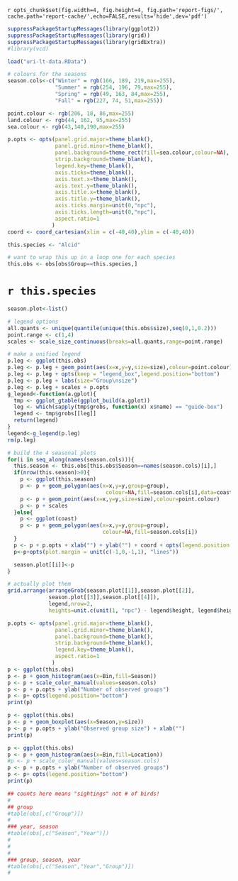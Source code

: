 `r opts_chunk$set(fig.width=4, fig.height=4, fig.path='report-figs/', cache.path='report-cache/',echo=FALSE,results='hide',dev='pdf')`

``` r
suppressPackageStartupMessages(library(ggplot2))
suppressPackageStartupMessages(library(grid))
suppressPackageStartupMessages(library(gridExtra))
#library(vcd)

load("uri-lt-data.RData")

# colours for the seasons
season.cols<-c("Winter" = rgb(166, 189, 219,max=255),
               "Summer" = rgb(254, 196, 79,max=255),
               "Spring" = rgb(49, 163, 84,max=255),
               "Fall" = rgb(227, 74, 51,max=255))
```

``` r
point.colour <- rgb(206, 18, 86,max=255)
land.colour <- rgb(44, 162, 95,max=255)
sea.colour <- rgb(43,140,190,max=255)

p.opts <- opts(panel.grid.major=theme_blank(), 
               panel.grid.minor=theme_blank(), 
               panel.background=theme_rect(fill=sea.colour,colour=NA),
               strip.background=theme_blank(),
               legend.key=theme_blank(),
               axis.ticks=theme_blank(),
               axis.text.x=theme_blank(),
               axis.text.y=theme_blank(),
               axis.title.x=theme_blank(),
               axis.title.y=theme_blank(),
               axis.ticks.margin=unit(0,"npc"),
               axis.ticks.length=unit(0,"npc"),
               aspect.ratio=1
              ) 
coord <- coord_cartesian(xlim = c(-40,40),ylim = c(-40,40))
```

``` r
this.species <- "Alcid"

# want to wrap this up in a loop one for each species
this.obs <- obs[obs$Group==this.species,]
```

# `r this.species`

```r
season.plot<-list()

# legend options
all.quants <- unique(quantile(unique(this.obs$size),seq(0,1,0.2)))
point.range <- c(1,4)
scales <- scale_size_continuous(breaks=all.quants,range=point.range)

# make a unified legend
p.leg <- ggplot(this.obs)
p.leg <- p.leg + geom_point(aes(x=x,y=y,size=size),colour=point.colour)
p.leg <- p.leg + opts(keep = "legend_box",legend.position="bottom")
p.leg <- p.leg + labs(size="Group\nsize")
p.leg <- p.leg + scales + p.opts
g_legend<-function(a.gplot){
  tmp <- ggplot_gtable(ggplot_build(a.gplot))
  leg <- which(sapply(tmp$grobs, function(x) x$name) == "guide-box")
  legend <- tmp$grobs[[leg]]
  return(legend)
}
legend<-g_legend(p.leg)
rm(p.leg)

# build the 4 seasonal plots
for(i in seq_along(names(season.cols))){
  this.season <- this.obs[this.obs$Season==names(season.cols)[i],]
  if(nrow(this.season)>0){
    p <- ggplot(this.season)
    p <- p + geom_polygon(aes(x=x,y=y,group=group),
                               colour=NA,fill=season.cols[i],data=coast) 
    p <- p + geom_point(aes(x=x,y=y,size=size),colour=point.colour)
    p <- p + scales
  }else{
    p <- ggplot(coast)
    p <- p + geom_polygon(aes(x=x,y=y,group=group),
                              colour=NA,fill=season.cols[i]) 
  }  
  p <- p + p.opts + xlab("") + ylab("") + coord + opts(legend.position = "none") 
  p<-p+opts(plot.margin = unit(c(-1,0,-1,1), "lines"))

  season.plot[[i]]<-p
}

# actually plot them
grid.arrange(arrangeGrob(season.plot[[1]],season.plot[[2]],
             season.plot[[3]],season.plot[[4]]),
             legend,nrow=2,
             heights=unit.c(unit(1, "npc") - legend$height, legend$height))
```

``` r
p.opts <- opts(panel.grid.major=theme_blank(), 
               panel.grid.minor=theme_blank(), 
               panel.background=theme_blank(),
               strip.background=theme_blank(),
               legend.key=theme_blank(),
               aspect.ratio=1
              ) 
p <- ggplot(this.obs)
p <- p + geom_histogram(aes(x=Bin,fill=Season))
p <- p + scale_color_manual(values=season.cols)
p <- p + p.opts + ylab("Number of observed groups")
p <- p+ opts(legend.position="bottom")
print(p)
```



``` r

p <- ggplot(this.obs)
p <- p + geom_boxplot(aes(x=Season,y=size)) 
p <- p + p.opts + ylab("Observed group size") + xlab("")
print(p)
```

``` r
p <- ggplot(this.obs)
p <- p + geom_histogram(aes(x=Bin,fill=Location))
#p <- p + scale_color_manual(values=season.cols)
p <- p + p.opts + ylab("Number of observed groups")
p <- p+ opts(legend.position="bottom")
print(p)
```

```r
## counts here means "sightings" not # of birds!
#
## group
#table(obs[,c("Group")])
#
### year, season
#table(obs[,c("Season","Year")])
#
#
#
### group, season, year
#table(obs[,c("Season","Year","Group")])
#
```

